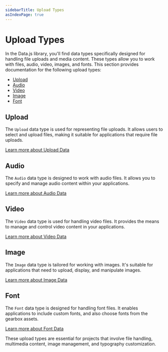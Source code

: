 ```yaml
---
sidebarTitle: Upload Types
asIndexPage: true
---
```


# Upload Types

In the Data.js library, you'll find data types specifically designed for handling file uploads and media content. These types allow you to work with files, audio, video, images, and fonts. This section provides documentation for the following upload types:

- [Upload](upload-types/uploaddata.md)
- [Audio](upload-types/audiodata.md)
- [Video](upload-types/videodata.md)
- [Image](upload-types/imagedata.md)
- [Font](upload-types/fontdata.md)

## Upload

The `Upload` data type is used for representing file uploads. It allows users to select and upload files, making it suitable for applications that require file uploads.

[Learn more about Upload Data](upload-types/uploaddata.md)

## Audio

The `Audio` data type is designed to work with audio files. It allows you to specify and manage audio content within your applications.

[Learn more about Audio Data](upload-types/audiodata.md)

## Video

The `Video` data type is used for handling video files. It provides the means to manage and control video content in your applications.

[Learn more about Video Data](upload-types/videodata.md)

## Image

The `Image` data type is tailored for working with images. It's suitable for applications that need to upload, display, and manipulate images.

[Learn more about Image Data](upload-types/imagedata.md)

## Font

The `Font` data type is designed for handling font files. It enables applications to include custom fonts, and also choose fonts from the gearbox assets.

[Learn more about Font Data](upload-types/fontdata.md)

These upload types are essential for projects that involve file handling, multimedia content, image management, and typography customization.
